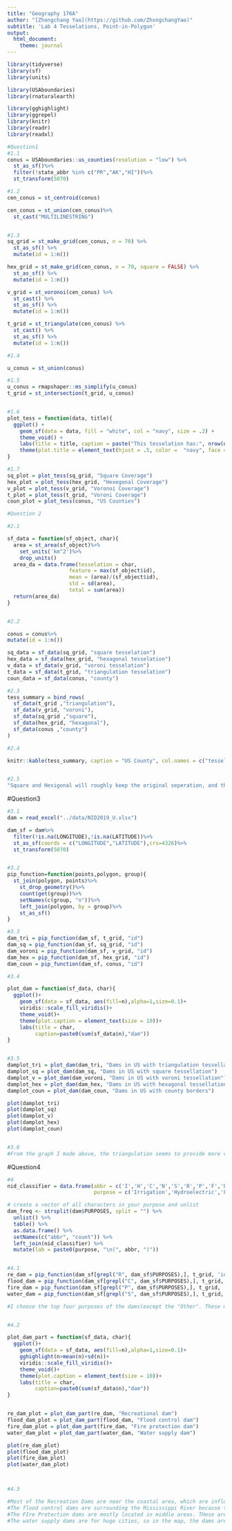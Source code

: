 ```yaml
---
title: "Geography 176A"
author: "[Zhongchang Yao](https://github.com/ZhongchangYao)"
subtitle: 'Lab 4 Tesselations, Point-in-Polygon'
output:
  html_document:
    theme: journal
---
```


```R
library(tidyverse)
library(sf)
library(units)

library(USAboundaries)
library(rnaturalearth)

library(gghighlight)
library(ggrepel)
library(knitr)
library(readr)
library(readxl)
```


```R
#Question1
#1.1
conus = USAboundaries::us_counties(resolution = "low") %>%
  st_as_sf()%>%
  filter(!state_abbr %in% c("PR","AK","HI"))%>%
  st_transform(5070)

#1.2
cen_conus = st_centroid(conus)

cen_conus = st_union(cen_conus)%>%
  st_cast("MULTILINESTRING")


#1.3
sq_grid = st_make_grid(cen_conus, n = 70) %>% 
  st_as_sf() %>% 
  mutate(id = 1:n())

hex_grid = st_make_grid(cen_conus, n = 70, square = FALSE) %>% 
  st_as_sf() %>% 
  mutate(id = 1:n())

v_grid = st_voronoi(cen_conus) %>% 
  st_cast() %>% 
  st_as_sf() %>% 
  mutate(id = 1:n())

t_grid = st_triangulate(cen_conus) %>% 
  st_cast() %>% 
  st_as_sf() %>% 
  mutate(id = 1:n())

#1.4

u_conus = st_union(conus)

#1.5
u_conus = rmapshaper::ms_simplify(u_conus)
t_grid = st_intersection(t_grid, u_conus)


#1.6
plot_tess = function(data, title){
  ggplot() + 
    geom_sf(data = data, fill = "white", col = "navy", size = .2) +   
    theme_void() +
    labs(title = title, caption = paste("This tesselation has:", nrow(data), "tiles" )) +
    theme(plot.title = element_text(hjust = .5, color =  "navy", face = "bold"))
}

#1.7
sq_plot = plot_tess(sq_grid, "Square Coverage")
hex_plot = plot_tess(hex_grid, "Hexegonal Coverage")
v_plot = plot_tess(v_grid, "Voronoi Coverage")
t_plot = plot_tess(t_grid, "Voroni Coverage")
coun_plot = plot_tess(conus, "US Counties")
```


```R
#Question 2

#2.1

sf_data = function(sf_object, char){
  area = st_area(sf_object)%>%
    set_units('km^2')%>%
    drop_units()
  area_da = data.frame(tesselation = char,
                    feature = max(sf_object$id),
                    mean = (area)/(sf_object$id),
                    std = sd(area),
                    total = sum(area))
  return(area_da)
}


#2.2

conus = conus%>%
mutate(id = 1:n())

sq_data = sf_data(sq_grid, "square tesselation")
hex_data = sf_data(hex_grid, "hexagonal tesselation")
v_data = sf_data(v_grid, "voroni tesselation")
t_data = sf_data(t_grid, "triangulation tesselation")
coun_data = sf_data(conus, "county")

#2.3
tess_summary = bind_rows(
  sf_data(t_grid ,"triangulation"),
  sf_data(v_grid, "voroni"),
  sf_data(sq_grid ,"square"),
  sf_data(hex_grid, "hexagonal"),
  sf_data(conus ,"county")
)

#2.4

knitr::kable(tess_summary, caption = "US County", col.names = c("tesselation","features","mean","standard deviation","total area"))


#2.5
"Square and Hexigonal will roughly keep the original seperation, and the point analysis will be similar to the cases of raw map. The triangulation and Voroni will zoom the data maps to show the different areas variously. That will be more fit for the analysis I think."

```


#Question3
```R
#3.1
dam = read_excel("../data/NID2019_U.xlsx")

dam_sf = dam%>%
  filter(!is.na(LONGITUDE),!is.na(LATITUDE))%>%
  st_as_sf(coords = c("LONGITUDE","LATITUDE"),crs=4326)%>%
  st_transform(5070)


#3.2
pip_function=function(points,polygon, group){
  st_join(polygon, points)%>%
    st_drop_geometry()%>%
    count(get(group))%>%
    setNames(c(group, "n"))%>%
    left_join(polygon, by = group)%>%
    st_as_sf()
}

#3.3
dam_tri = pip_function(dam_sf, t_grid, "id")
dam_sq = pip_function(dam_sf, sq_grid, "id")
dam_voroni = pip_function(dam_sf, v_grid, "id")
dam_hex = pip_function(dam_sf, hex_grid, "id")
dam_coun = pip_function(dam_sf, conus, "id")

#3.4

plot_dam = function(sf_data, char){
  ggplot()+
    geom_sf(data = sf_data, aes(fill=n),alpha=1,size=0.1)+
    viridis::scale_fill_viridis()+
    theme_void()+
    theme(plot.caption = element_text(size = 10))+
    labs(title = char,
         caption=paste0(sum(sf_data$n),"dam"))
}


#3.5
damplot_tri = plot_dam(dam_tri, "Dams in US with triangulation tessellation")
damplot_sq = plot_dam(dam_sq, "Dams in US with square tessellation")
damplot_v = plot_dam(dam_voroni, "Dams in US with voroni tessellation")
damplot_hex = plot_dam(dam_hex, "Dams in US with hexagonal tessellation")
damplot_coun = plot_dam(dam_coun, "Dams in US with county borders")

plot(damplot_tri)
plot(damplot_sq)
plot(damplot_v)
plot(damplot_hex)
plot(damplot_coun)


#3.6
#From the graph I made above, the triangulation seems to provide more visible and expected result. It can reflect the conditions around the country.

```


#Question4
```R
#4
nid_classifier = data.frame(abbr = c('I','H','C','N','S','R','P','F','D','T','G','O'),
                            purpose = c('Irrigation','Hydroelectric','Flood Control','Navigation','Water Supply','Recreation','Fire Protection','Fish and Wildlife','Debris Control','Tailings','Grade Stabilization','Other'))

# create a vector of all characters in your purpose and unlist 
dam_freq <- strsplit(dam$PURPOSES, split = "") %>%
  unlist() %>% 
  table() %>% 
  as.data.frame() %>% 
  setNames(c("abbr", "count")) %>% 
  left_join(nid_classifier) %>% 
  mutate(lab = paste0(purpose, "\n(", abbr, ")"))


#4.1
re_dam = pip_function(dam_sf[grepl("R", dam_sf$PURPOSES),], t_grid, 'id')
flood_dam = pip_function(dam_sf[grepl("C", dam_sf$PURPOSES),], t_grid, 'id')
fire_dam = pip_function(dam_sf[grepl("P", dam_sf$PURPOSES),], t_grid, 'id')
water_dam = pip_function(dam_sf[grepl("S", dam_sf$PURPOSES),], t_grid, 'id')

#I choose the top four purposes of the dams(except the "Other". These may be more representative.


#4.2

plot_dam_part = function(sf_data, char){
  ggplot()+
    geom_sf(data = sf_data, aes(fill=n),alpha=1,size=0.1)+
    gghighlight(n>mean(n)+sd(n))+
    viridis::scale_fill_viridis()+
    theme_void()+
    theme(plot.caption = element_text(size = 10))+
    labs(title = char,
         caption=paste0(sum(sf_data$n),"dam"))
}


re_dam_plot = plot_dam_part(re_dam, "Recreational dam")
flood_dam_plot = plot_dam_part(flood_dam, "Flood control dam")
fire_dam_plot = plot_dam_part(fire_dam, "Fire protection dam")
water_dam_plot = plot_dam_part(water_dam, "Water supply dam")

plot(re_dam_plot)
plot(flood_dam_plot)
plot(fire_dam_plot)
plot(water_dam_plot)



#4.3

#Most of the Recreation Dams are near the coastal area, which are influenced by sea level rise and extreme weather condition. THese dams are used to manipulate the amount of water there.
#The flood control dams are surrounding the Mississippi River because the river often induces the flood situations.
#The FIre Protection dams are mostly located in middle areas. THese areas are relatively drier than other locations. There should be always enough water to reflect to extremely hot climate.
#The water supply dams are for huge cities, so in the map, the dams are surrounding the large cities at east and west coasts. THere are also plenty of dams around the middle area and southern areas.
```





